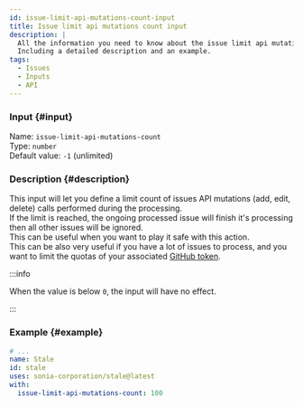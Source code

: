 ```yaml
---
id: issue-limit-api-mutations-count-input
title: Issue limit api mutations count input
description: |
  All the information you need to know about the issue limit api mutations count input.
  Including a detailed description and an example.
tags:
  - Issues
  - Inputs
  - API
---
```


### Input {#input}

Name: `issue-limit-api-mutations-count`  
Type: `number`  
Default value: `-1` (unlimited)

### Description {#description}

This input will let you define a limit count of issues API mutations (add, edit, delete) calls performed during the processing.  
If the limit is reached, the ongoing processed issue will finish it's processing then all other issues will be ignored.  
This can be useful when you want to play it safe with this action.  
This can be also very useful if you have a lot of issues to process, and you want to limit the quotas of your associated [GitHub token](../../github-token-input).

:::info

When the value is below `0`, the input will have no effect.

:::

### Example {#example}

```yml {6}
# ...
name: Stale
id: stale
uses: sonia-corporation/stale@latest
with:
  issue-limit-api-mutations-count: 100
```
